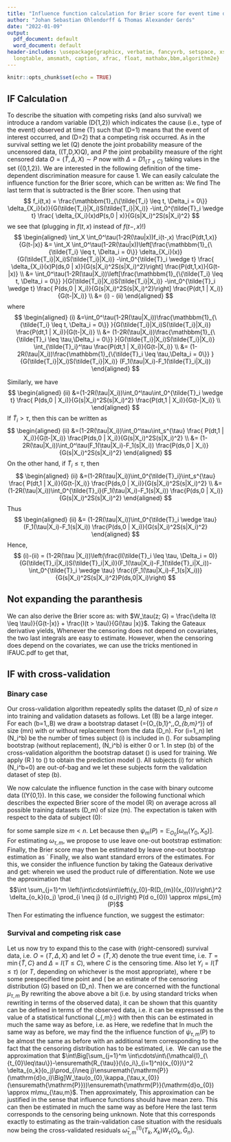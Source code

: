 ```yaml
---
title: "Influence function calculation for Brier score for event time data"
author: "Johan Sebastian Ohlendorff & Thomas Alexander Gerds"
date: "2022-01-09"
output:
  pdf_document: default
  word_document: default
header-includes: \usepackage{graphicx, verbatim, fancyvrb, setspace, xspace, colortbl,
  longtable, amsmath, caption, xfrac, float, mathabx,bbm,algorithm2e}
---
```




\newcommand{\Xj}{\ensuremath{X^{\prime}}}
\newcommand{\xj}{\ensuremath{x^{\prime}}}
\newcommand{\AUC}{\ensuremath{\operatorname{AUC}}}
\newcommand{\Brier}{\ensuremath{\operatorname{Brier}}}
\newcommand{\survtau}{\ensuremath{\tilde S(\tau)}}
\newcommand{\hatsurvtau}{\ensuremath{\hat{\tilde{S}}(\tau)}}
\newcommand{\Htau}{\ensuremath{H(\tau)}}
\newcommand{\hatHtau}{\ensuremath{\hat H^{(i)}(\tau)}}

\newcommand{\Utau}{\ensuremath{U(\tau)}}
\newcommand{\hatUtau}{\ensuremath{\hat U^{(i)}(\tau)}}
\newcommand{\Vtau}{\ensuremath{V(\tau)}}
\newcommand{\hatVtau}{\ensuremath{\hat V^{(i)}(\tau)}}
\newcommand{\Wtau}{\ensuremath{W(\tau)}}
\newcommand{\hatWtau}{\ensuremath{\hat W^{(i)}(\tau)}}
\newcommand{\margprob}{\ensuremath{F}}
\newcommand{\hatmargprob}{\ensuremath{\hat{F}}}
\newcommand{\Zi}{\ensuremath{Z_i}}
\newcommand{\emp}{\ensuremath{I\negthickspace P_n}}
\newcommand{\ifauc}{\ensuremath{\mathrm{IF}_{\mathrm{AUC}}}}
\newcommand{\hatifauc}{\ensuremath{\mathrm{\widehat{IF}}_{\mathrm{AUC}}}}
\newcommand{\ifnu}{\ensuremath{\mathrm{IF}_{\nu}}}
\newcommand{\ifnuc}{\ensuremath{\mathrm{IF}^1_{\nu}}}
\newcommand{\hatifnu}{\ensuremath{\mathrm{\widehat{IF}}_{\nu}}}
\newcommand{\hatifnuc}{\ensuremath{\mathrm{\widehat{IF}}^1_{\nu}}}
\newcommand{\ifmu}{\ensuremath{\mathrm{IF}_{\mu}}}
\newcommand{\hatifmu}{\ensuremath{\mathrm{\widehat{IF}}_{\mu}}}
\newcommand{\ifmuc}{\ensuremath{\mathrm{IF}^1_{\mu}}}
\newcommand{\hatifmuc}{\ensuremath{\mathrm{\widehat{IF}}^1_{\mu}}}

<!-- for use with Rikkes paper -->
\newcommand{\AUCO}{\hat{\theta}^{(1,1)}_{\tau,m}}
\newcommand{\auc}{\widehat{\text{auc}}}
\newcommand{\aucO}{\theta_{\tau,m}}
\newcommand{\D}{\mathrm{d}}
\newcommand{\Db}{D^*_{m,b}}
\newcommand{\Dm}{D_{m}}
\newcommand{\E}{\mathbb{E}}
\newcommand{\G}{\hat G_n}
\newcommand{\g}{\hat{\mathbb{G}}}
\newcommand{\II}{\mathcal{I}}
\newcommand{\I}[1]{\II_{\{#1\}}}
\newcommand{\Ibi}{\I{N_i^b=0}}
\newcommand{\Ibj}{\I{N_j^b=0}}
\newcommand{\Ibk}{\I{N_k^b=0}}
\newcommand{\IC}{\text{IF}}
\newcommand{\Isi}{\I{N_i=0}}
\newcommand{\LL}{\{\I{\T_{0}\leq \tau}-\R(X_{0})\}^2}
\newcommand{\Lbi}{\{\I{\T_i\leq \tau}-\Rb(X_i)\}^2}
\newcommand{\Li}{\{\I{\T_i\leq \tau}-\R(X_i)\}^2}
\newcommand{\Lj}{\{\I{\T_j\leq \tau}-\R(X_j)\}^2}
\newcommand{\loo}{leave-one-out bootstrap }
\newcommand{\lpo}{leave-pair-out bootstrap }
\newcommand{\Lt}{\ensuremath{L_t}}
\newcommand{\M}{\ensuremath{\omega_{\tau,m}}}
\newcommand{\m}{\hat{\omega}^{(1)}_{\tau,m}}
\newcommand{\mbin}{\hat{\omega}^{(1)}_{m}}
\newcommand{\MU}{\ensuremath{\hat{\mu}^{(1)}_{\tau,m}}}
\newcommand{\p}{\ensuremath{\P_n}}
\newcommand{\PSI}{\ensuremath{\hat{\psi}^{(1)}_{m}}}
\renewcommand{\P}{\ensuremath{\mathrm{P}}}
\newcommand{\PEK}{\ensuremath{P_{\epsilon,k}}}
\newcommand{\Qej}{\ensuremath{Q_{n,\epsilon,j}}}
\newcommand{\RR}{\ensuremath{R_{\tau}}}
\newcommand{\R}{\ensuremath{\RR(D_m)}}
\newcommand{\Rb}{\ensuremath{\RR(D_{m,b}^*)}}
\newcommand{\Rbi}{\ensuremath{R(D_{m,b}^*)}}
\newcommand{\T}{\ensuremath{\tilde{T}}}
\newcommand{\V}{\text{Var}}
\newcommand{\X}{\ensuremath{\tilde{X}}}
\newcommand{\XX}{X}
\newcommand{\W}{W_\tau}
\newcommand{\Wi}{\W(X_i,\hat G_n)}
\newcommand{\Wk}{\W(X_k,\hat G_n)}
\newcommand{\WWi}{\mathcal{W}_{T_i}(X_i)}
\newcommand{\WWj}{\mathcal{W}_t(X_j)}

```r
knitr::opts_chunk$set(echo = TRUE)
```

## IF Calculation
To describe the situation with competing risks (and also survival) we introduce a
random variable \(D\in\{1,2\}\) which indicates the cause (i.e., type
of the event) observed at time \(T\) such that \(D=1\) means that the
event of interest occurred, and \(D=2\) that a competing risk
occurred. As in the survival setting we let \(Q\) denote the joint
probability measure of the uncensored data, \((T,D,X)\sim Q\), and $P$
the joint probability measure of the right censored data
$O=(\tilde{T},\Delta,X) \sim P$ now with $\Delta=D 1_{\{T \leq C\}}$
taking values in the set \(\{0,1,2\}\). We are interested in the
following definition of the time-dependent discrimination measure for
cause 1. We can easily calculate the influence function for the Brier score, which can be written as: 
\begin{align*}
& \int\left\{1_{\{ t \leq \tau \}}-R(\tau \mid x)\right\}^{2} Q(d t, d x)\\
&=\int 1_{\{t \leqslant \tau\}}-21_{\{t \leqslant \tau\}} R(\tau \mid x)+R(\tau \mid x)^{2} Q(d t, d x) \\
&= \int 1_{\{t \leqslant \tau\}}(1-2 R(\tau \mid x)) Q(d t, d x)+\int R(\tau \mid x)^{2} Q(d x) \\
&=\int \frac{1_{\{t \leqslant \tau\}}}{G(t- |x)}(1-2 R(\tau \mid x)) P(d t, 1, d x) + \int R\left(\tau | x\right)^2 P(d x)
\end{align*}
We find
\begin{align*}
IC_{\Brier}(\tilde{T}_i,\Delta_i,X_i;\tau) &= \partial_{\varepsilon} \int \frac{1_{\{t \leqslant \tau\}}}{G(t- |x)}(1-2 R(\tau \mid x)) P_{\varepsilon}(d t, 1, d x) +\partial_{\varepsilon} \int R\left(\tau | x\right)^2 P_{\varepsilon}(d x) \\&=
\int 1_{\{t \leqslant \tau \}}(1-2 R(\tau \mid x)) \frac{d(\delta_{\left\{\tilde{T}_{i}, \Delta_i,X_i\right\}})(t, 1, x)+dP(t,1,x)\left[f_i(t-,x)-1\right]}{G(t- |x)} \\
&+ \int R\left(\tau | x\right)^2 (\delta_{\left\{\tilde{T}_{i}, \Delta_i,X_i\right\}}-P) \\
&=   1_{\{\tilde{T}_i \leqslant \tau, \Delta_i=1\}}(1-2 R(\tau \mid X_i)) \frac{1}{G(\tilde{T}_i- | X_i)}  \\
&+  \int 1_{\{t \leqslant \tau\}}(1-2 R(\tau \mid x)) f_i(t-,x) \frac{dP(t,1,x)}{G(t-|x)} + R\left(\tau | X_i \right)^2 \\
&- \int R\left(\tau | x\right)^2 dP(x)
- \int 1_{\{t \leqslant \tau\}}(1-2 R(\tau \mid x)) \frac{dP(t,1,x)}{G(t-|x)}
\end{align*}
The last term that is subtracted is the Brier score. Then using that 
$$
 f_i(t,x) = \frac{\mathbbm{1}_{\{\tilde{T_i} \leq t, \Delta_i = 0\}} \delta_{X_i}(x)}{G(\tilde{T_i}|X_i)S(\tilde{T_i}|X_i)} -\int_0^{\tilde{T}_i \wedge t} \frac{ \delta_{X_i}(x)dP(s,0 | x)}{G(s|X_i)^2S(s|X_i)^2}
$$
we see that (plugging in $f(t,x)$ instead of $f(t-,x)$!)
$$
\begin{aligned}
\int_X \int_0^\tau(1-2R(\tau|x))f_i(t-,x) \frac{P(dt,1,x)}{G(t-|x)} &= \int_X \int_0^\tau(1-2R(\tau|x))\left[\frac{\mathbbm{1}_{\{\tilde{T_i} \leq t, \Delta_i = 0\}} \delta_{X_i}(x)}{G(\tilde{T_i}|X_i)S(\tilde{T_i}|X_i)} -\int_0^{\tilde{T}_i \wedge t} \frac{ \delta_{X_i}(x)P(ds,0 | x)}{G(s|X_i)^2S(s|X_i)^2}\right] \frac{P(dt,1,x)}{G(t-|x)} \\
&= \int_0^\tau(1-2R(\tau|X_i))\left[\frac{\mathbbm{1}_{\{\tilde{T_i} \leq t, \Delta_i = 0\}} }{G(\tilde{T_i}|X_i)S(\tilde{T_i}|X_i)} -\int_0^{\tilde{T}_i \wedge t} \frac{ P(ds,0 | X_i)}{G(s|X_i)^2S(s|X_i)^2}\right] \frac{P(dt,1 | X_i)}{G(t-|X_i)} \\
&= (i) - (ii)
\end{aligned}
$$
where 
$$
\begin{aligned}
(i) &=\int_0^\tau(1-2R(\tau|X_i))\frac{\mathbbm{1}_{\{\tilde{T_i} \leq t, \Delta_i = 0\}} }{G(\tilde{T_i}|X_i)S(\tilde{T_i}|X_i)} \frac{P(dt,1 | X_i)}{G(t-|X_i)} \\
&= (1-2R(\tau|X_i))\frac{\mathbbm{1}_{\{\tilde{T}_i \leq \tau,\Delta_i = 0\}} }{G(\tilde{T_i}|X_i)S(\tilde{T_i}|X_i)} \int_{\tilde{T}_i}^\tau \frac{P(dt,1 | X_i)}{G(t-|X_i)} \\
&= (1-2R(\tau|X_i))\frac{\mathbbm{1}_{\{\tilde{T}_i \leq \tau,\Delta_i = 0\}} }{G(\tilde{T_i}|X_i)S(\tilde{T_i}|X_i)} (F_1(\tau|X_i)-F_1(\tilde{T}_i|X_i))
\end{aligned}
$$

Similarly, we have
$$
\begin{aligned}
(ii) &=(1-2R(\tau|X_i))\int_0^\tau\int_0^{\tilde{T}_i \wedge t} \frac{ P(ds,0 | X_i)}{G(s|X_i)^2S(s|X_i)^2} \frac{P(dt,1 | X_i)}{G(t-|X_i)} \\
\end{aligned}
$$
If $\tilde{T}_i > \tau$, then this can be written as 
$$
\begin{aligned}
(ii) &=(1-2R(\tau|X_i))\int_0^\tau\int_s^{\tau} \frac{ P(dt,1 | X_i)}{G(t-|X_i)} \frac{P(ds,0 | X_i)}{G(s|X_i)^2S(s|X_i)^2} \\
&= (1-2R(\tau|X_i))\int_0^\tau(F_1(\tau|X_i)-F_1(s|X_i)) \frac{P(ds,0 | X_i)}{G(s|X_i)^2S(s|X_i)^2} 
\end{aligned}
$$
On the other hand, if $\tilde{T}_i \leq \tau$, then
$$
\begin{aligned}
(ii) &=(1-2R(\tau|X_i))\int_0^{\tilde{T}_i}\int_s^{\tau} \frac{ P(dt,1 | X_i)}{G(t-|X_i)} \frac{P(ds,0 | X_i)}{G(s|X_i)^2S(s|X_i)^2}  \\
&= (1-2R(\tau|X_i))\int_0^{\tilde{T}_i}(F_1(\tau|X_i)-F_1(s|X_i)) \frac{P(ds,0 | X_i)}{G(s|X_i)^2S(s|X_i)^2} 
\end{aligned}
$$
Thus 
$$
\begin{aligned}
(ii) 
&= (1-2R(\tau|X_i))\int_0^{\tilde{T}_i \wedge \tau}(F_1(\tau|X_i)-F_1(s|X_i)) \frac{P(ds,0 | X_i)}{G(s|X_i)^2S(s|X_i)^2} 
\end{aligned}
$$
Hence, 
$$
(i)-(ii) = (1-2R(\tau |X_i))\left(\frac{I(\tilde{T}_i \leq \tau, \Delta_i = 0)}{G(\tilde{T}_i|X_i)S(\tilde{T}_i|X_i)}(F_1(\tau|X_i)-F_1(\tilde{T}_i|X_i))-\int_0^{\tilde{T}_i \wedge \tau} \frac{(F_1(\tau|X_i)-F_1(s|X_i))}{G(s|X_i)^2S(s|X_i)^2}P(ds,0|X_i)\right)
$$


## Not expanding the paranthesis
We can also derive the Brier score as:
\begin{align*}
\sum_{\delta = 0, 1} \int\left\{1_{\{ t \leq \tau \}}-R(\tau \mid x)\right\}^{2} W_\tau(z; G) P(d t, \delta, d x)
\end{align*}
with $W_\tau(z; G) = \frac{\delta I(t \leq \tau)}{G(t-|x)} +  \frac{I(t > \tau)}{G(\tau |x)}$. Taking the Gateaux derivative yields,
\begin{align*}
& I( \tilde{T}_i \leq \tau, \Delta_i=1)\frac{(1-R(\tau \mid X_i)) ^{2}}{G(\tilde{T}_i- | X_i)} + I( \tilde{T}_i > \tau)\frac{R(\tau \mid X_i) ^{2}}{G(\tau | X_i)} \\
&-Brier \\
&+ \int I(t \leq \tau)(1-R(\tau | x))^2 \frac{f_i(t-,x)}{G(t-|x)}P(dt,1,dx) \\
&+ \int I(t > \tau)R(\tau | x) ^2 \frac{f_i(\tau,x)}{G(\tau|x)}P(dt,dx)
\end{align*}
Whenever the censoring does not depend on covariates, the two last integrals are easy to estimate. However, when the censoring does depend on the covariates, we can use the tricks mentioned in IFAUC.pdf to get that,
\begin{align*}
&\int I(t > \tau)R(\tau | x) ^2 \frac{f_i(\tau,x)}{G(\tau|x)}P(dt,dx) + \int I(t \leq \tau)(1-R(\tau | x))^2 \frac{f_i(t-,x)}{G(t-|x)}P(dt,1,dx) \\
&= R(\tau | X_i)^2 S(\tau | X_i)\left(\frac{I(\tilde{T}_i \leq \tau, \Delta_i = 0)}{G(\tilde{T}_i|X_i)S(\tilde{T}_i|X_i)}-\int_0^{\tilde{T}_i \wedge \tau} \frac{1}{G(s|X_i)^2S(s|X_i)^2}P(ds,0|X_i)\right) \\
&+ (1-R(\tau|X_i))^2 \left(\frac{I(\tilde{T}_i \leq \tau, \Delta_i = 0)}{G(\tilde{T}_i|X_i)S(\tilde{T}_i|X_i)}(F_1(\tau|X_i)-F_1(\tilde{T}_i|X_i))-\int_0^{\tilde{T}_i \wedge \tau} \frac{(F_1(\tau|X_i)-F_1(s|X_i))}{G(s|X_i)^2S(s|X_i)^2}P(ds,0|X_i)\right) \\
&= R(\tau | X_i)^2 S(\tau | X_i)\left(\frac{I(\tilde{T}_i \leq \tau, \Delta_i = 0)}{G(\tilde{T}_i|X_i)S(\tilde{T}_i|X_i)}-\int_0^{\tilde{T}_i \wedge \tau} \frac{1}{G(s|X_i)S(s|X_i)}\Lambda_C(ds|X_i)\right) \\
&+ (1-R(\tau|X_i))^2 \left(\frac{I(\tilde{T}_i \leq \tau, \Delta_i = 0)}{G(\tilde{T}_i|X_i)S(\tilde{T}_i|X_i)}(F_1(\tau|X_i)-F_1(\tilde{T}_i|X_i))-\int_0^{\tilde{T}_i \wedge \tau} \frac{(F_1(\tau|X_i)-F_1(s|X_i))}{G(s|X_i)S(s|X_i)}\Lambda_C(ds|X_i)\right)
\end{align*}

## IF with cross-validation

### Binary case
Our cross-validation algorithm repeatedly splits the dataset \(D_n\)
of size $n$ into training and validation datasets as follows. Let
\(B\) be a large integer. For each \(b=1,\ldots,B\) we draw a
bootstrap dataset \(\Db=\{O_{b,1}^*,\ldots,O_{b,m}^*\}\) of size
\(m\le n\) with or without replacement from the data \(D_n\). For
\(i=1,\ldots,n\) let \(N_i^b\) be the number of times subject \(i\) is
included in \(\Db\). For subsampling bootstrap (without replacement),
\(N_i^b\) is either 0 or 1. In step \(b\) of the cross-validation
algorithm the bootstrap dataset \(\Db\) is used for training. We apply
\(R \) to \(\Db\) to obtain the prediction model \(\Rbi\). All
subjects \(i\) for which \(N_i^b=0\) are out-of-bag and we let these
subjects form the validation dataset of step \(b\). 

We now calculate the influence function in the case with binary
outcome data \((Y\in \{0,1\}\). In this case, we consider the
following functional which describes the expected Brier score of the model
\(R\) on average across all possible training datasets \(D_m\) of size
\(m\). The expectation is taken with respect to the data of subject \(0\):
\begin{align*}
\psi_{m}(P)&=\int\left(\int\cdots\int\left\{y_{0}-R(\Dm)(x_{0})\right\}^2
\prod_{i=1}^m P(d o_i)\right) P(d
o_{0}) \end{align*}

for some sample size $m < n$. Let 
\begin{equation*}
  \omega_{m} (Y_{0},X_{0})=\mathbb{E}_{D_m} [(Y_{0}-R(D_m)(X_{0}))^2 | Y_{0}, X_{0}] 
\end{equation*}
because then $\psi_{m}(P) = \mathbb{E}_{O_{0}}[\omega_{m} (Y_{0},X_{0})]$. For estimating $\omega_{\tau,m}$, we propose to use leave one-out bootstrap estimation:
\begin{equation*}
  \hat{\omega}_{m} (Y_i,X_i)=\frac{\sum_{b=1}^B (Y_{i}-R(D_m)(X_{i}))^2I(N_i^b=0) }{\sum_{b=1}^B I(N_i^b=0)}
\end{equation*}
Finally, the Brier score may then be estimated by leave one-out bootstrap estimation as ´
\begin{equation*}
  \PSI=\frac{1}{n}\sum_{i=1}^n\hat{\omega}_{m} (Y_i,X_i)
\end{equation*}
Finally, we also want standard errors of the estimates. For this, we consider the influence function by taking the Gateaux derivative and get: 
\begin{align} 
  \IC_{\psi}(m;o_k)&=\frac{\partial}{\partial\epsilon}\psi_{m}(P_{\epsilon,k})\Big\vert_{\epsilon=0} \\
  &= \int \frac{\partial}{\partial\epsilon} \left(\int\cdots\int\left\{y_{0}-R(\Dm)(x_{0})\right\}^2 \prod_{i=1}^m \PEK (d o_i)\right) \PEK(d o_{0}) \Big\vert_{\epsilon=0} \\
  &= \int \frac{\partial}{\partial\epsilon} \left(\int\cdots\int\left\{y_{0}-R(\Dm)(x_{0})\right\}^2 \prod_{i=1}^m \PEK (d o_i)\right) \Big\vert_{\epsilon=0}  P(d o_{0}) \\
  &+  \int \left(\int\cdots\int\left\{y_{0}-R(\Dm)(x_{0})\right\}^2 \prod_{i=1}^m P (d o_i)\right) \frac{\partial}{\partial\epsilon} \PEK(d o_{0}) \Big\vert_{\epsilon=0}  \\
  &= \int \sum_{j=1}^m \left(\int\cdots\int\left\{y_{0}-R(\Dm)(x_{0})\right\}^2  \delta_{o_k}(o_j) \prod_{i \neq j} P(d o_i)\right)  P(d o_{0})  - m \psi_{m}(P) \\ %notation???
  &+ \omega_{m} (Y_{k},X_{k})-\psi_{m}(P) \\
  &= \omega_{m} (Y_{k},X_{k})-(m+1) \psi_{m}(P) \\
  &+\int \sum_{j=1}^m \left(\int\cdots\int\left\{y_{0}-R(\Dm)(x_{0})\right\}^2  \delta_{o_k}(o_j) \prod_{i \neq j} P(d o_i)\right)  P(d o_{0}) 
\end{align}
wherein we used the product rule of differentiation. Note we use the approximation that $$\int \sum_{j=1}^m \left(\int\cdots\int\left\{y_{0}-R(\Dm)(x_{0})\right\}^2  \delta_{o_k}(o_j) \prod_{i \neq j} (d o_i)\right)  P(d o_{0})  \approx m\psi_{m}(P)$$
Then
\begin{equation*}
\IC_{\psi}(m;o_k) = \omega_{m} (Y_{k},X_{k}) - \psi_{m}(P)
\end{equation*}
For estimating the influence function, we suggest the estimator:
\begin{align*}
  \widehat{\IC}_{\psi}(m;O_k)&=\mbin (Y_k,X_k)-\PSI
\end{align*}

### Survival and competing risk case
Let us now try to expand this to the case with (right-censored) survival data, i.e. $O=(T, \Delta, X)$ and let $\bar{O} = (\tilde{T},X)$ denote the true event time, i.e. $T=\min\{\tilde{T}, C\}$ and $\Delta = I(T\leq C)$, where $C$ is the censoring time. Also let $Y_i = I(\tilde{T} \leq \tau)$ (or $T$, depending on whichever is the most appropriate), where $\tau$ be some prespecified time point and \(\G\) be an estimate of the censoring
distribution \(G\) based on \(D_n\).  Then we are concerned with the functional $\mu_{\tau, m}$ 
\begin{equation*}
  \mu_{\tau,m}=\E_{O_{0}}\big[\E_{D_{m}}\big[\LL\big|\T_{0},X_{0}\big]\big]
\end{equation*} 
By rewriting the above above a bit (i.e. by using standard tricks when rewriting in terms of the observed data), it can be shown that this quantity can be defined in terms of the observed data, i.e. it can be expressed as the value of
a statistical functional \(\psi_{\tau,m}:\mathcal{P}\to [0,1]\)
\begin{align*}
  \psi_{\tau,m}(\P)&=\int\left(\int\cdots\int\left\{\I{u_{0}\leq\tau}-\RR(\Dm)(x_{0})\right\}^2  \prod_{i=1}^m\P(\D o_i)\right)\\
   &\qquad\qquad\times\W(o_{0},\kappa_{\tau,x_{0}}(\P))\P(\D o_{0})\\&=\mu_{\tau,m}.
\end{align*}
with 
\begin{align*}
  \Wi=\frac{\I{T_i\leq \tau}\Delta_i}{\G(T_i\vert X_i)}+\frac{\I{T_i>\tau}}{\G(\tau\vert X_i)}
\end{align*} 
then this can be estimated in much the same way as before, i.e. as 
\begin{equation*}
  \MU=\frac{1}{n}\sum_{i=1}^n\m(T_i,X_i)\Wi 
\end{equation*}
Here, we redefine that 
\begin{equation*}
  \m(\T_i,X_i)=\frac{\sum_{b=1}^B\Lbi\Ibi}{\sum_{b=1}^B\I{N_i^b=0}}
\end{equation*}
In much the same way as before, we may find the the influence function of $\psi_{\tau,m}(\P)$ to be almost the same as before with an additional term corresponding to the fact that the censoring distribution has to be estimated, i.e. 
\begin{align*} 
  \IC_{\psi}(\tau,m;o_k)&=\M(t_k,x_k)\W(o_k,\kappa_{\tau,x_{0}}(\P))-(m+1)\, \mu_{\tau,m}\\
  &+\int\Big[\sum_{j=1}^m \int\cdots\int\{\I{t_{0}\leq\tau}-\RR(\{o_i\}_{i=1}^n)(x_{0})\}^2  \delta_{o_k}(o_j)\prod_{i\neq j}\P(\D o_i)\Big]\W(o_{0},\kappa_{\tau,x_{0}}(\P))\P(\D o_{0})
  \\
  &+\int\M(t_{0},x_{0})\left[\frac{\I{t_{0}\leq \tau}\delta_{0}}{G(t_{0}-\vert x_{0})} f_k(t_{0},x_{0})
  +\frac{\I{t_{0}>\tau}}{G(\tau\vert x_{0})}f_k(\tau,x_{0}) \right]\P(\D o_{0}) 
\end{align*}
We can use the approximation that $\int\Big[\sum_{j=1}^m \int\cdots\int\{\I{t_{0}\leq\tau}-\RR(\{o_i\}_{i=1}^n)(x_{0})\}^2  \delta_{o_k}(o_j)\prod_{i\neq j}\P(\D o_i)\Big]\W(o_{0},\kappa_{\tau,x_{0}}(\P))\P(\D o_{0}) \approx m\mu_{\tau,m}$. Then approximately, 
\begin{align*} 
  \IC_{\psi}(\tau,m;o_k)&\approx \M(t_k,x_k)\W(o_k,\kappa_{\tau,x_{0}}(\P))-\, \mu_{\tau,m}\\
  &+\int\M(t_{0},x_{0})\left[\frac{\I{t_{0}\leq \tau}\delta_{0}}{G(t_{0}-\vert x_{0})} f_k(t_{0},x_{0})
  +\frac{\I{t_{0}>\tau}}{G(\tau\vert x_{0})}f_k(\tau,x_{0}) \right]\P(\D o_{0}) 
\end{align*}
This approximation can be justified in the sense that influence functions should have mean zero. 
This can then be estimated in much the same way as before
\begin{align*}
  \widehat{\IC}_{\psi}(\tau,m;O_k)&=\m(T_k,X_k)\W(O_k,\G)-\, \MU \\
  &+\frac{1}{n}\sum_{i=1}^n\m(T_i,X_i)\left[\frac{\I{T_i\leq\tau}\Delta_i}{\G(T_i-\vert X_i)}\hat{f_k} (T_i-,X_i)
  +\frac{\I{T_i>\tau}}{\G (\tau\vert X_i)}\hat{f_k} (\tau ,X_i)\right]
\end{align*}
Here the last term corresponds to the censoring being unknown. Note that this corresponds exactly to estimating as the train-validation case situation with the residuals now being the cross-validated residuals $\m(T_k,X_k)\W(O_k,\G)$.
